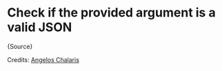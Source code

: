 

# Check if the provided argument is a valid JSON

<CodeBlock language="ts">{Source}</CodeBlock>

Credits: [Angelos
Chalaris](https://www.30secondsofcode.org/js/s/is-valid-json/)
